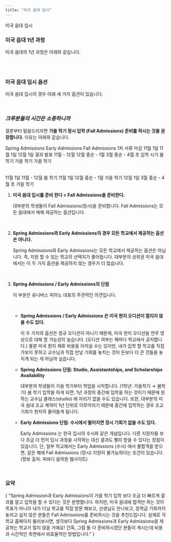 ```yaml
---
title: "미국 음대 입시"
---
```


<UnderlinedHeading>미국 음대 입시</UnderlinedHeading>

### **미국 음대 1년 과정**

미국 음대의 1년 과정은 아래와 같습니다.

<SequenceList>
  <SequenceList.Item title="가을학기" content="8월 말 - 12월 초" />
  <SequenceList.Arrow />
  <SequenceList.Item title="봄방학" content="3주 - 4주" />
  <SequenceList.Arrow />
  <SequenceList.Item title="봄학기" content="1월 - 5월 초" />
  <SequenceList.Arrow />
  <SequenceList.Item title="여름방학" content="5월 - 8월" />
</SequenceList>

<br />
<br />

### **미국 음대 입시 옵션**

미국 음대 입시의 경우 아래 세 가지 옵션이 있습니다.

<SequenceList>
  <SequenceList.Item title="Spring Admissions" content="봄 학기 입학" />
  <SequenceList.Item title="Early Admissions" content="가을 학기 수시 입학" />
  <SequenceList.Item title="Fall Admissions" content="가을 학기 정시 입학" />
</SequenceList>

<br />

### **_크루분들의 시간은 소중하니까_**

결론부터 말씀드리자면 **가을 학기 정시 입학 (Fall Admissions) 준비를 하시는 것을 권장합니다.** 이유는 아래와 같습니다.

<Table>
  <Table.Head>
    <Table.Row>
      <Table.Cell />
      <Table.Cell header>Spring Admissions</Table.Cell>
      <Table.Cell>Early Admissions</Table.Cell>
      <Table.Cell>Fall Admissions</Table.Cell>
    </Table.Row>
  </Table.Head>
  <Table.Body>
    <Table.Row>
      <Table.Cell header>1차 서류 마감</Table.Cell>
      <Table.Cell>11월 1일</Table.Cell>
      <Table.Cell>11월 1일</Table.Cell>
      <Table.Cell>12월 1일</Table.Cell>
    </Table.Row>
    <Table.Row>
      <Table.Cell header>결과 발표</Table.Cell>
      <Table.Cell>11월 - 12월</Table.Cell>
      <Table.Cell>12월 중순 - 1월</Table.Cell>
      <Table.Cell>3월 중순 - 4월 초</Table.Cell>
    </Table.Row>
    <Table.Row>
      <Table.Cell header>입학 시기</Table.Cell>
      <Table.Cell>봄 학기</Table.Cell>
      <Table.Cell>가을 학기</Table.Cell>
      <Table.Cell>가을 학기</Table.Cell>
    </Table.Row>
  </Table.Body>
</Table>

<MobileTable className="flex md:hidden">
  <MobileTable.Row title="Spring Admissions">
    <MobileTable.Column title="1차 서류 마감">11월 1일</MobileTable.Column>
    <MobileTable.Column title="결과 발표">11월 - 12월</MobileTable.Column>
    <MobileTable.Column title="입학 시기">봄 학기</MobileTable.Column>
  </MobileTable.Row>
  <MobileTable.Row title="Early Admissions">
    <MobileTable.Column title="1차 서류 마감">11월 1일</MobileTable.Column>
    <MobileTable.Column title="결과 발표">12월 중순 - 1월</MobileTable.Column>
    <MobileTable.Column title="입학 시기">가을 학기</MobileTable.Column>
  </MobileTable.Row>
  <MobileTable.Row title="Fall Admissions">
    <MobileTable.Column title="1차 서류 마감">12월 1일</MobileTable.Column>
    <MobileTable.Column title="결과 발표">3월 중순 - 4월 초</MobileTable.Column>
    <MobileTable.Column title="입학 시기">가을 학기</MobileTable.Column>
  </MobileTable.Row>
</MobileTable>

1. **미국 음대 입시를 준비 한다 = Fall Admissions을 준비한다.**

   대부분의 학생들이 Fall Admissions(정시)을 준비합니다. Fall Admissions는 모든 음대에서 매해 제공하는 옵션입니다.

<br />

2. **Spring Admissions와 Early Admissions의 경우 모든 학교에서 제공하는 옵션은 아니다.**

   Spring Admissions와 Early Admissions는 모든 학교에서 제공하는 옵션은 아닙니다. 즉, 지원 할 수 있는 학교의 선택지가 줄어듭니다. 대부분의 상위권 미국 음대에서는 이 두 가지 옵션을 제공하지 않는 경우가 더 많습니다.

<br />

3. **Spring Admissions / Early Admissions의 단점**

   <ArrowBox>이 부분은 유니버스 피아노 대표의 주관적인 의견입니다.</ArrowBox>

   <br />

   - **Spring Admissions / Early Admissions 은 미국 현지 오디션이 열리지 않을 수도 있다.**

     이 두 가지의 옵션은 정규 오디션이 아니기 때문에, 미국 현지 오디션을 연주 영상으로 대체 할 가능성이 높습니다. (오디션 여부는 해마다 학교에서 공지합니다.) 물론 미국 현지 체류 비용을 아끼실 수는 있지만, 내가 입학 할 학교를 직접 가보지 못하고 교수님과 직접 만날 기회를 놓치는 것이 돈보다 더 큰 것들을 놓치게 되는 게 아닐까 싶습니다.

   - **Spring Admissions 단점: Studio, Assistantships, and Scholarships Availability**

     대부분의 학생들이 가을 학기부터 학업을 시작합니다. (1학년: 가을학기 → 봄학기) 봄 학기 입학을 하게 되면, 1년 과정의 중간에 입학을 하는 것이기 때문에 원하는 교수님 클래스(studio) 에 자리가 없을 수도 있습니다. 또한, 대부분의 미국 음대 조교 계약이 1년 단위로 이루어지기 때문에 중간에 입학하는 경우 조교 기회가 현저히 줄어들게 됩니다.

   - **Early Admissions 단점: 수시에서 떨어지면 정시 기회가 없을 수도 있다.**

     Early Admissions 는 한국 입시의 수시와 같은 개념입니다. 다른 지원자들 보다 조금 더 먼저 입시 과정을 시작하는 대신 결과도 빨리 받을 수 있다는 장점이 있습니다. 단, 일부 학교에서는 Early Admissions (수시) 에서 불합격을 받으면, 같은 해에 Fall Admissions (정시) 지원이 불가능하다는 조건이 있습니다. (정보 출처: 피바디 음악원 웹사이트)

<br />

### 요약

<Snippet>
  {
    "Spring Admission과 Early Admissions이 가을 학기 입학 보다 조금 더 빠르게 결과를 알고 입학을 할 수 있다는 것은 분명합니다. 하지만, 미국 음대에 합격만 하는 것이 목표가 아니라 내가 다닐 학교를 직접 방문 해보고, 선생님도 만나보고, 장학금 기회까지 놓치고 싶지 않은 분들은 Fall Admissions를 준비하시는 것을 추천드립니다. 실제로 각 학교 홈페이지 둘러보시면, 생각보다 Spring Admissions과 Early Admissions을 제공하는 학교가 많지 않을 거예요! 간혹, 그럼 둘 다 준비하시겠단 분들이 계시는데 비용과 시간적인 측면에서 비효율적인 방법입니다."
  }
</Snippet>
